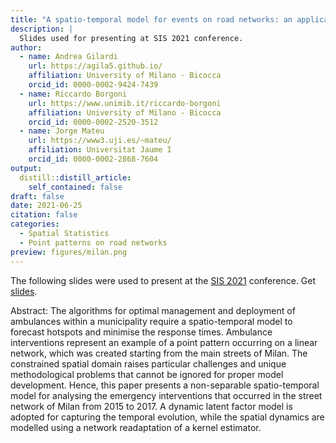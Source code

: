```yaml
---
title: "A spatio-temporal model for events on road networks: an application to ambulance interventions in Milan"
description: |
  Slides used for presenting at SIS 2021 conference. 
author:
  - name: Andrea Gilardi
    url: https://agila5.github.io/
    affiliation: University of Milano - Bicocca
    orcid_id: 0000-0002-9424-7439
  - name: Riccardo Borgoni
    url: https://www.unimib.it/riccardo-borgoni
    affiliation: University of Milano - Bicocca
    orcid_id: 0000-0002-2520-3512
  - name: Jorge Mateu
    url: https://www3.uji.es/~mateu/
    affiliation: Universitat Jaume I
    orcid_id: 0000-0002-2868-7604
output:
  distill::distill_article:
    self_contained: false
draft: false
date: 2021-06-25
citation: false
categories:
  - Spatial Statistics 
  - Point patterns on road networks
preview: figures/milan.png
---
```


The following slides were used to present at the [SIS 2021](https://meetings3.sis-statistica.org/index.php/sis2021/sis2021) conference. 
Get <a href="https://docs.google.com/viewer?url=https://raw.githubusercontent.com/agila5/agila5.github.io/master/data/presentations/2021-06-25-SIS2021/SIS2021.pdf" target="_blank" rel="nopener">slides</a>. 

Abstract: The algorithms for optimal management and deployment of ambulances within a municipality require a spatio-temporal model to forecast hotspots and minimise the response times. Ambulance interventions represent an example of a point pattern occurring on a linear network, which was created starting from the main streets of Milan. The constrained spatial domain raises particular challenges and unique methodological problems that cannot be ignored for proper model development. Hence, this paper presents a non-separable spatio-temporal model for analysing the emergency interventions that occurred in the street network of Milan from 2015 to 2017. A dynamic latent factor model is adopted for capturing the temporal evolution, while the spatial dynamics are modelled using a network readaptation of a kernel estimator.
